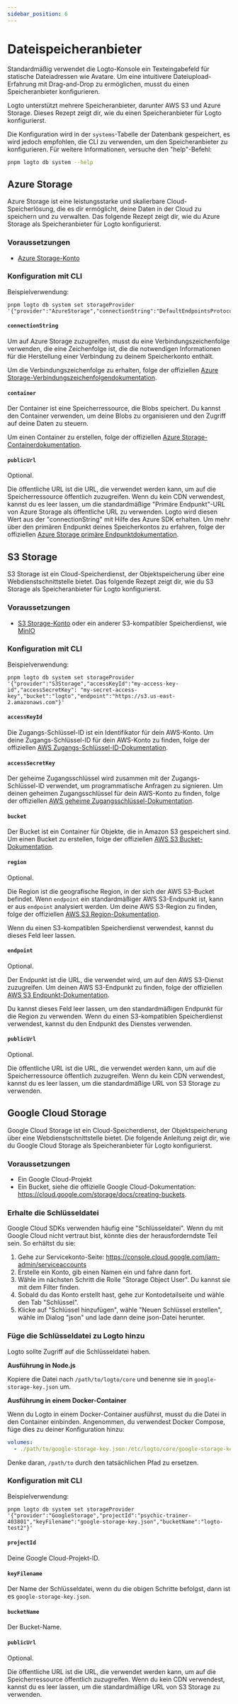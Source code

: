 ```yaml
---
sidebar_position: 6
---
```


# Dateispeicheranbieter

Standardmäßig verwendet die Logto-Konsole ein Texteingabefeld für statische Dateiadressen wie Avatare. Um eine intuitivere Dateiupload-Erfahrung mit Drag-and-Drop zu ermöglichen, musst du einen Speicheranbieter konfigurieren.

Logto unterstützt mehrere Speicheranbieter, darunter AWS S3 und Azure Storage. Dieses Rezept zeigt dir, wie du einen Speicheranbieter für Logto konfigurierst.

Die Konfiguration wird in der `systems`-Tabelle der Datenbank gespeichert, es wird jedoch empfohlen, die CLI zu verwenden, um den Speicheranbieter zu konfigurieren. Für weitere Informationen, versuche den "help"-Befehl:

```sh
pnpm logto db system --help
```

## Azure Storage

Azure Storage ist eine leistungsstarke und skalierbare Cloud-Speicherlösung, die es dir ermöglicht, deine Daten in der Cloud zu speichern und zu verwalten. Das folgende Rezept zeigt dir, wie du Azure Storage als Speicheranbieter für Logto konfigurierst.

### Voraussetzungen

- [Azure Storage-Konto](https://docs.microsoft.com/en-us/azure/storage/common/storage-account-overview)

### Konfiguration mit CLI

Beispielverwendung:

```
pnpm logto db system set storageProvider '{"provider":"AzureStorage","connectionString":"DefaultEndpointsProtocol=https;AccountName=logto;AccountKey=oRhfTBHOHiBxxxxxxxxxxxxxxxxZ0se6XROftl/Xrow==;EndpointSuffix=core.windows.net","container":"logto"}'
```

#### `connectionString`

Um auf Azure Storage zuzugreifen, musst du eine Verbindungszeichenfolge verwenden, die eine Zeichenfolge ist, die die notwendigen Informationen für die Herstellung einer Verbindung zu deinem Speicherkonto enthält.

Um die Verbindungszeichenfolge zu erhalten, folge der offiziellen [Azure Storage-Verbindungszeichenfolgendokumentation](https://docs.microsoft.com/en-us/azure/storage/common/storage-configure-connection-string).

#### `container`

Der Container ist eine Speicherressource, die Blobs speichert. Du kannst den Container verwenden, um deine Blobs zu organisieren und den Zugriff auf deine Daten zu steuern.

Um einen Container zu erstellen, folge der offiziellen [Azure Storage-Containerdokumentation](https://docs.microsoft.com/en-us/azure/storage/blobs/storage-blobs-introduction#containers).

#### `publicUrl`

Optional.

Die öffentliche URL ist die URL, die verwendet werden kann, um auf die Speicherressource öffentlich zuzugreifen. Wenn du kein CDN verwendest, kannst du es leer lassen, um die standardmäßige "Primäre Endpunkt"-URL von Azure Storage als öffentliche URL zu verwenden. Logto wird diesen Wert aus der "connectionString" mit Hilfe des Azure SDK erhalten. Um mehr über den primären Endpunkt deines Speicherkontos zu erfahren, folge der offiziellen [Azure Storage primäre Endpunktdokumentation](https://docs.microsoft.com/en-us/azure/storage/common/storage-account-overview#primary-endpoints).

## S3 Storage

S3 Storage ist ein Cloud-Speicherdienst, der Objektspeicherung über eine Webdienstschnittstelle bietet. Das folgende Rezept zeigt dir, wie du S3 Storage als Speicheranbieter für Logto konfigurierst.

### Voraussetzungen

- [S3 Storage-Konto](https://docs.aws.amazon.com/AmazonS3/latest/userguide/creating-buckets.html) oder ein anderer S3-kompatibler Speicherdienst, wie [MinIO](https://min.io/)

### Konfiguration mit CLI

Beispielverwendung:

```
pnpm logto db system set storageProvider '{"provider":"S3Storage","accessKeyId":"my-access-key-id","accessSecretKey": "my-secret-access-key","bucket":"logto","endpoint":"https://s3.us-east-2.amazonaws.com"}'
```

#### `accessKeyId`

Die Zugangs-Schlüssel-ID ist ein Identifikator für dein AWS-Konto. Um deine Zugangs-Schlüssel-ID für dein AWS-Konto zu finden, folge der offiziellen [AWS Zugangs-Schlüssel-ID-Dokumentation](https://docs.aws.amazon.com/IAM/latest/UserGuide/id_credentials_access-keys.html#Using_CreateAccessKey).

#### `accessSecretKey`

Der geheime Zugangsschlüssel wird zusammen mit der Zugangs-Schlüssel-ID verwendet, um programmatische Anfragen zu signieren. Um deinen geheimen Zugangsschlüssel für dein AWS-Konto zu finden, folge der offiziellen [AWS geheime Zugangsschlüssel-Dokumentation](https://docs.aws.amazon.com/IAM/latest/UserGuide/id_credentials_access-keys.html#Using_CreateAccessKey).

#### `bucket`

Der Bucket ist ein Container für Objekte, die in Amazon S3 gespeichert sind. Um einen Bucket zu erstellen, folge der offiziellen [AWS S3 Bucket-Dokumentation](https://docs.aws.amazon.com/AmazonS3/latest/userguide/creating-buckets.html).

#### `region`

Optional.

Die Region ist die geografische Region, in der sich der AWS S3-Bucket befindet. Wenn `endpoint` ein standardmäßiger AWS S3-Endpunkt ist, kann er aus `endpoint` analysiert werden. Um deine AWS S3-Region zu finden, folge der offiziellen [AWS S3 Region-Dokumentation](https://docs.aws.amazon.com/general/latest/gr/s3.html).

Wenn du einen S3-kompatiblen Speicherdienst verwendest, kannst du dieses Feld leer lassen.

#### `endpoint`

Optional.

Der Endpunkt ist die URL, die verwendet wird, um auf den AWS S3-Dienst zuzugreifen. Um deinen AWS S3-Endpunkt zu finden, folge der offiziellen [AWS S3 Endpunkt-Dokumentation](https://docs.aws.amazon.com/general/latest/gr/s3.html).

Du kannst dieses Feld leer lassen, um den standardmäßigen Endpunkt für die Region zu verwenden. Wenn du einen S3-kompatiblen Speicherdienst verwendest, kannst du den Endpunkt des Dienstes verwenden.

#### `publicUrl`

Optional.

Die öffentliche URL ist die URL, die verwendet werden kann, um auf die Speicherressource öffentlich zuzugreifen. Wenn du kein CDN verwendest, kannst du es leer lassen, um die standardmäßige URL von S3 Storage zu verwenden.

## Google Cloud Storage

Google Cloud Storage ist ein Cloud-Speicherdienst, der Objektspeicherung über eine Webdienstschnittstelle bietet. Die folgende Anleitung zeigt dir, wie du Google Cloud Storage als Speicheranbieter für Logto konfigurierst.

### Voraussetzungen

- Ein Google Cloud-Projekt
- Ein Bucket, siehe die offizielle Google Cloud-Dokumentation: https://cloud.google.com/storage/docs/creating-buckets.

### Erhalte die Schlüsseldatei

Google Cloud SDKs verwenden häufig eine "Schlüsseldatei". Wenn du mit Google Cloud nicht vertraut bist, könnte dies der herausforderndste Teil sein. So erhältst du sie:

1. Gehe zur Servicekonto-Seite: https://console.cloud.google.com/iam-admin/serviceaccounts
2. Erstelle ein Konto, gib einen Namen ein und fahre dann fort.
3. Wähle im nächsten Schritt die Rolle "Storage Object User". Du kannst sie mit dem Filter finden.
4. Sobald du das Konto erstellt hast, gehe zur Kontodetailseite und wähle den Tab "Schlüssel".
5. Klicke auf "Schlüssel hinzufügen", wähle "Neuen Schlüssel erstellen", wähle im Dialog "json" und lade dann deine json-Datei herunter.

### Füge die Schlüsseldatei zu Logto hinzu

Logto sollte Zugriff auf die Schlüsseldatei haben.

**Ausführung in Node.js**

Kopiere die Datei nach `/path/to/logto/core` und benenne sie in `google-storage-key.json` um.

**Ausführung in einem Docker-Container**

Wenn du Logto in einem Docker-Container ausführst, musst du die Datei in den Container einbinden. Angenommen, du verwendest Docker Compose, füge dies zu deiner Konfiguration hinzu:

```yaml
volumes:
  - ./path/to/google-storage-key.json:/etc/logto/core/google-storage-key.json
```

Denke daran, `/path/to` durch den tatsächlichen Pfad zu ersetzen.

### Konfiguration mit CLI

Beispielverwendung:

```
pnpm logto db system set storageProvider '{"provider":"GoogleStorage","projectId":"psychic-trainer-403801","keyFilename":"google-storage-key.json","bucketName":"logto-test2"}'
```

#### `projectId`

Deine Google Cloud-Projekt-ID.

#### `keyFilename`

Der Name der Schlüsseldatei, wenn du die obigen Schritte befolgst, dann ist es `google-storage-key.json`.

#### `bucketName`

Der Bucket-Name.

#### `publicUrl`

Optional.

Die öffentliche URL ist die URL, die verwendet werden kann, um auf die Speicherressource öffentlich zuzugreifen. Wenn du kein CDN verwendest, kannst du es leer lassen, um die standardmäßige URL von S3 Storage zu verwenden.
